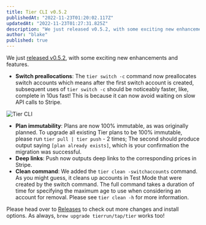 ```yaml
---
title: Tier CLI v0.5.2
publishedAt: "2022-11-23T01:20:02.117Z"
updatedAt: "2022-11-23T01:27:31.825Z"
description: "We just released v0.5.2, with some exciting new enhancements and features."
author: "blake"
published: true
---
```


We just [released v0.5.2](https://github.com/tierrun/tier), with some exciting new enhancements and features.

- **Switch preallocations**: The `tier switch -c` command now preallocates switch accounts which means after the first switch account is created, subsequent uses of `tier switch -c` should be noticeably faster, like, complete in 10us fast! This is because it can now avoid waiting on slow API calls to Stripe.

![Tier CLI](../images/changelog/tier-cli-v052/tier-cli.png)

- **Plan immutability**: Plans are now 100% immutable, as was originally planned. To upgrade all existing Tier plans to be 100% immutable, please run `tier pull | tier push` - 2 times; The second should produce output saying `[plan already exists]`, which is your confirmation the migration was successful.
- **Deep links**: Push now outputs deep links to the corresponding prices in Stripe.
- **Clean command**: We added the `tier clean -switchaccounts` command. As you might guess, it cleans up accounts in Test Mode that were created by the switch command. The full command takes a duration of time for specifying the maximum age to use when considering an account for removal. Please see `tier clean -h` for more information.

Please head over to [Releases](/releases) to check out more changes and install options. As always, `brew upgrade tierrun/tap/tier` works too!
